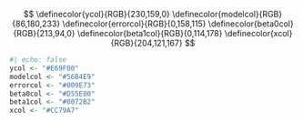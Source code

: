 
$$
\definecolor{ycol}{RGB}{230,159,0}
\definecolor{modelcol}{RGB}{86,180,233}
\definecolor{errorcol}{RGB}{0,158,115}
\definecolor{beta0col}{RGB}{213,94,0}
\definecolor{beta1col}{RGB}{0,114,178}
\definecolor{xcol}{RGB}{204,121,167}
$$


```r
#| echo: false
ycol <- "#E69F00"
modelcol <- "#56B4E9"
errorcol <- "#009E73"
beta0col <- "#D55E00"
beta1col <- "#0072B2"
xcol <- "#CC79A7"
```





